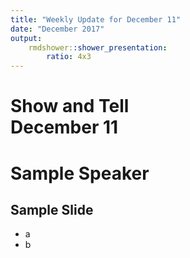 ```yaml
---
title: "Weekly Update for December 11"
date: "December 2017"
output: 
    rmdshower::shower_presentation:
        ratio: 4x3
---
```


# Show and Tell <br> December 11

# Sample Speaker

## Sample Slide

- a
- b
